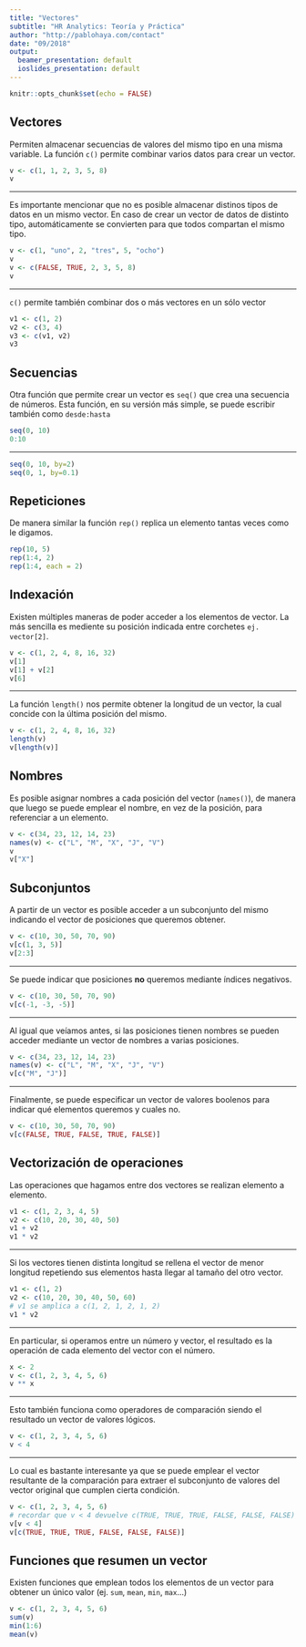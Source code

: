```yaml
---
title: "Vectores"
subtitle: "HR Analytics: Teoría y Práctica"
author: "http://pablohaya.com/contact"
date: "09/2018"
output:
  beamer_presentation: default
  ioslides_presentation: default
---
```



```r
knitr::opts_chunk$set(echo = FALSE)
```

## Vectores

Permiten almacenar secuencias de valores del mismo tipo en una misma variable. La función `c()` permite combinar varios datos para crear un vector. 

```r
v <- c(1, 1, 2, 3, 5, 8)
v
```
---

Es importante mencionar que no es posible almacenar distinos tipos de datos en un mismo vector. En caso de crear un vector de datos de distinto tipo, automáticamente se convierten para que todos compartan el mismo tipo. 

```r
v <- c(1, "uno", 2, "tres", 5, "ocho")
v
v <- c(FALSE, TRUE, 2, 3, 5, 8)
v
```

---

`c()` permite también combinar dos o más vectores en un sólo vector

```r
v1 <- c(1, 2)
v2 <- c(3, 4)
v3 <- c(v1, v2)
v3
```

## Secuencias

Otra función que permite crear un vector es `seq()` que crea una secuencia de números. Esta función, en su versión más simple, se puede escribir también como `desde:hasta` 

```r
seq(0, 10) 
0:10
```

---

```r
seq(0, 10, by=2)
seq(0, 1, by=0.1)
```

## Repeticiones

De manera similar la función `rep()` replica un elemento tantas veces como le digamos.

```r
rep(10, 5) 
rep(1:4, 2)
rep(1:4, each = 2) 
```

## Indexación

Existen múltiples maneras de poder acceder a los elementos de vector. La más sencilla es mediente su posición indicada entre corchetes `ej. vector[2]`.

```r
v <- c(1, 2, 4, 8, 16, 32) 
v[1]
v[1] + v[2]
v[6]
```

---

La función `length()` nos permite obtener la longitud de un vector, la cual concide con la última posición del mismo.

```r
v <- c(1, 2, 4, 8, 16, 32) 
length(v)
v[length(v)]
```

## Nombres

Es posible asignar nombres a cada posición del vector (`names()`), de manera que luego se puede emplear el nombre, en vez de la posición, para referenciar a un elemento.

```r
v <- c(34, 23, 12, 14, 23)
names(v) <- c("L", "M", "X", "J", "V")
v
v["X"]
```

## Subconjuntos

A partir de un vector es posible acceder a un subconjunto del mismo indicando el vector de posiciones que queremos obtener.  

```r
v <- c(10, 30, 50, 70, 90) 
v[c(1, 3, 5)]
v[2:3]
```

---

Se puede indicar que posiciones **no** queremos mediante índices negativos.

```r
v <- c(10, 30, 50, 70, 90) 
v[c(-1, -3, -5)]
```

---

Al igual que veíamos antes, si las posiciones tienen nombres se pueden acceder mediante un vector de nombres a varias posiciones.

```r
v <- c(34, 23, 12, 14, 23)
names(v) <- c("L", "M", "X", "J", "V")
v[c("M", "J")]
```

---

Finalmente, se puede especificar un vector de valores boolenos para indicar qué elementos queremos y cuales no.

```r
v <- c(10, 30, 50, 70, 90) 
v[c(FALSE, TRUE, FALSE, TRUE, FALSE)]
```

## Vectorización de operaciones

Las operaciones que hagamos entre dos vectores se realizan elemento a elemento.

```r
v1 <- c(1, 2, 3, 4, 5) 
v2 <- c(10, 20, 30, 40, 50)
v1 + v2
v1 * v2
```

---

Si los vectores tienen distinta longitud se rellena el vector de menor longitud repetiendo sus elementos hasta llegar al tamaño del otro vector.

```r
v1 <- c(1, 2) 
v2 <- c(10, 20, 30, 40, 50, 60)
# v1 se amplica a c(1, 2, 1, 2, 1, 2) 
v1 * v2
```

---

En particular, si operamos entre un número y vector, el resultado es la operación de cada elemento del vector con el número.

```r
x <- 2
v <- c(1, 2, 3, 4, 5, 6)
v ** x
```

---

Esto también funciona como operadores de comparación siendo el resultado un vector de valores lógicos.

```r
v <- c(1, 2, 3, 4, 5, 6)
v < 4
```

---

Lo cual es bastante interesante ya que se puede emplear el vector resultante de la comparación para extraer el subconjunto de valores del vector original que cumplen cierta condición.

```r
v <- c(1, 2, 3, 4, 5, 6)
# recordar que v < 4 devuelve c(TRUE, TRUE, TRUE, FALSE, FALSE, FALSE)
v[v < 4]
v[c(TRUE, TRUE, TRUE, FALSE, FALSE, FALSE)]
```

## Funciones que resumen un vector

Existen funciones que emplean todos los elementos de un vector para obtener un único valor (ej. `sum`, `mean`, `min`, `max`...)

```r
v <- c(1, 2, 3, 4, 5, 6)
sum(v)
min(1:6)
mean(v)
```
